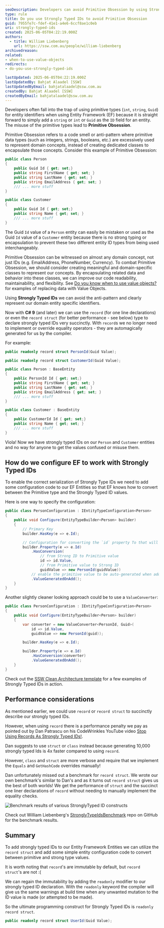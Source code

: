 ```yaml
---
seoDescription: Developers can avoid Primitive Obsession by using Strongly Typed IDs, which provide a clear representation of domain entity identifiers.
type: rule
title: Do you use Strongly Typed IDs to avoid Primitive Obsession
guid: 7955fe7c-fdef-41e1-a4e6-6ccf8ae1c0eb
uri: strongly-typed-ids
created: 2025-06-05T04:22:19.000Z
authors:
  - title: William Liebenberg
    url: https://ssw.com.au/people/william-liebenberg
archivedreason:
related:
- when-to-use-value-objects
redirects:
- do-you-use-strongly-typed-ids

lastUpdated: 2025-06-05T04:22:19.000Z
lastUpdatedBy: Bahjat Alaadel [SSW]
lastUpdatedByEmail: bahjatalaadel@ssw.com.au
createdBy: Bahjat Alaadel [SSW]
createdByEmail: bahjatalaadel@ssw.com.au
---
```


Developers often fall into the trap of using primitive types (`int`, `string`, `Guid`) for entity identifiers when using Entity Framework (EF) because it is straight forward to simply add a `string` or `int` or `Guid` as the `ID` field for an entity. The misuse of the primitive types lead to **Primitive Obsession**.

Primitive Obsession refers to a code smell or anti-pattern where primitive data types (such as integers, strings, booleans, etc.) are excessively used to represent domain concepts, instead of creating dedicated classes to encapsulate those concepts.
Consider this example of Primitive Obsession:

```cs
public class Person
{
    public Guid Id { get; set;}
    public string FirstName { get; set; }
    public string LastName { get; set; }
    public string EmailAddress { get; set; }
    /// ... more stuff
}

public class Customer
{
    public Guid Id { get; set;}
    public string Name { get; set; }
    /// ... more stuff
}
```

The Guid `Id` value of a `Person` entity can easily be mistaken or used as the Guid `Id` value of a `Customer` entity because there is no strong typing or encapsulation to prevent these two different entity ID types from being used interchangeably.

Primitive Obsession can be witnessed on almost any domain concept, not just IDs (e.g. EmailAddress, PhoneNumber, Currency). To combat Primitive Obsession, we should consider creating meaningful and domain-specific classes to represent our concepts. By encapsulating related data and behavior into these classes, we can improve our code readability, maintainability, and flexibility. See [Do you know when to use value objects?](/when-to-use-value-objects/) for examples of replacing data with Value Objects.

Using **Strongly Typed IDs** we can avoid the anti-pattern and clearly represent our domain entity specific identifiers.

Now with **C# 9** (and later) we can use the `record` (for one line declarations) or even the `record struct` (for better performance - see below) type to declare strongly typed IDs very succinctly. With `record`s we no longer need to implement or override equality operators - they are automagically generated for us by the compiler.

For example:

```cs
public readonly record struct PersonId(Guid Value);

public readonly record struct CustomerId(Guid Value);

public class Person : BaseEntity
{
    public PersonId Id { get; set;}
    public string FirstName { get; set; }
    public string LastName { get; set; }
    public string EmailAddress { get; set; }
    /// ... more stuff
}

public class Customer : BaseEntity
{
    public CustomerId Id { get; set;}
    public string Name { get; set; }
    /// ... more stuff
}
```

Viola! Now we have strongly typed IDs on our `Person` and `Customer` entities and no way for anyone to get the values confused or misuse them.

## How do we configure EF to work with Strongly Typed IDs

To enable the correct serialization of Strongly Type IDs we need to add some configuration code to our EF Entities so that EF knows how to convert between the Primitive type and the Strongly Typed ID values.

Here is one way to specify the configuration:

```cs
public class PersonConfiguration : IEntityTypeConfiguration<Person>
{
    public void Configure(EntityTypeBuilder<Person> builder)
    {
        // Primary Key
        builder.HasKey(e => e.Id);

        // Configuration for converting the `id` property To that will be stored in the database and From the primitive value (e.g. GUID, int, string) back into a strongly typed Id:
        builder.Property(e => e.Id)
            .HasConversion(
                // from Strong ID to Primitive value
                id => id.Value,
                // from Primitive value to Strong ID
                guidValue => new PersonId(guidValue))
            // enable the primitive value to be auto-generated when adding (SaveChanges) new entities to the database (only works from EF Core 7 onwards)
            .ValueGeneratedOnAdd();
    }
}
```

Another slightly cleaner looking approach could be to use a `ValueConverter`:

```cs
public class PersonConfiguration : IEntityTypeConfiguration<Person>
{
    public void Configure(EntityTypeBuilder<Person> builder)
    {
        var converter = new ValueConverter<PersonId, Guid>(
            id => id.Value,
            guidValue => new PersonId(guid));

        builder.HasKey(e => e.Id);

        builder.Property(e => e.Id)
            .HasConversion(converter)
            .ValueGeneratedOnAdd();
    }
}
```

Check out the [SSW Clean Architecture template](https://github.com/SSWConsulting/SSW.CleanArchitecture/blob/main/src/Domain/TodoItems/TodoItem.cs) for a few examples of Strongly Typed IDs in action.

## Performance considerations

As mentioned earlier, we could use `record` or `record struct` to succinctly describe our strongly typed IDs.

However, when using `record` there is a performance penalty we pay as pointed out by Dan Patrascu on his CodeWrinkles YouTube video [Stop Using Records As Strongly Typed IDs!](https://www.youtube.com/watch?v=dJxVj6390hk).

Dan suggests to use `struct` or `class` instead because generating 10,000 strongly typed Ids is 4x faster compared to using `record`.

However, `class` and `struct` are more verbose and require that we implement the `Equals` and `GetHashCode` overrides manually!

Dan unfortunately missed out a benchmark for `record struct`. We wrote our own benchmark's similar to Dan's and as it turns out `record struct` gives us the best of both worlds! We get the performance of `struct` and the succinct one liner declarations of `record` without needing to manually implement the equality checks.

![Benchmark results of various StronglyTyped ID constructs](image.png)

Check out William Liebenberg's [StronglyTypeIdsBenchmark](https://github.com/william-liebenberg/StronglyTypedIdsBenchmarks) repo on GitHub for the benchmark results.

## Summary

To add strongly typed IDs to our Entity Framework Entities we can utilize the `record struct` and add some simple entity configuration code to convert between primitive and strong type values.

It is worth noting that `record`'s are immutable by default, but `record struct`'s are not :(

We can regain the immutability by adding the `readonly` modifier to our strongly typed ID declaration. With the `readonly` keyword the compiler will give us the same warnings at build time when any unwanted mutation to the ID value is made (or attempted to be made).

So the ultimate programming construct for Strongly Typed IDs is `readonly record struct`.

```cs
public readonly record struct UserId(Guid Value);
```
